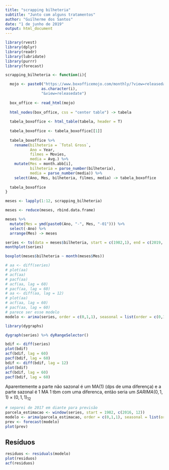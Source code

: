 ---
title: "scrapping bilheteria"
subtitle: "Junto com alguns tratamentos"
author: "Guilherme dos Santos"
date: "1 de junho de 2019"
output: html_document
---

```{r setup, include=FALSE}
library(rvest)
library(dplyr)
library(readr)
library(lubridate)
library(purrr)
library(forecast)
```


```{r funcao}
scrapping_bilheteria <- function(i){

  mojo <- paste0("https://www.boxofficemojo.com/monthly/?view=releasedate&chart=bymonth&month=",
                as.character(i),
                "&view=releasedate")
    
  box_office <- read_html(mojo)
  
  html_nodes(box_office, css = "center table") -> tabela
  
  tabela_boxoffice <- html_table(tabela, header = T)
  
  tabela_boxoffice <- tabela_boxoffice[[1]]
  
  tabela_boxoffice %>% 
    rename(bilheteria = `Total Gross`, 
           Ano = Year, 
           filmes = Movies, 
           media = Avg.) %>%
    mutate(Mes = month.abb[i], 
           bilheteria = parse_number(bilheteria), 
           media = parse_number(media)) %>%
    select(Ano, Mes, bilheteria, filmes, media) -> tabela_boxoffice
  
  tabela_boxoffice
}


```


```{r}
meses <- lapply(1:12, scrapping_bilheteria)

meses <- reduce(meses, rbind.data.frame) 

meses %>% 
  mutate(Mes = ymd(paste0(Ano, "-", Mes, "-01"))) %>%
  select(-Ano) %>% 
  arrange(Mes) -> meses

series <- ts(data = meses$bilheteria, start = c(1982,1), end = c(2019, 5), frequency = 12)
monthplot(series)
```

```{r}
boxplot(meses$bilheteria ~ month(meses$Mes))
```


```{r inclue = FALSE, eval = FALSE}
# aa <- diff(series)
# plot(aa)
# acf(aa)
# pacf(aa)
# acf(aa, lag = 60)
# pacf(aa, lag = 60)
# aa <- diff(aa, lag = 12)
# plot(aa)
# acf(aa, lag = 60)
# pacf(aa, lag = 60)
# parece ser esse modelo
modelo <- arima(series, order = c(0,1,1), seasonal = list(order = c(0,1,1), period = 12))
```

```{r}
library(dygraphs)

dygraph(series) %>% dyRangeSelector()
```



```{r}
bdif <- diff(series)
plot(bdif)
acf(bdif, lag = 60)
pacf(bdif, lag = 60)
bdif <- diff(bdif, lag = 12)
plot(bdif)
acf(bdif, lag = 60)
pacf(bdif, lag = 60)
```


  Aparentemente a parte não sazonal é um MA(1) (dps de uma diferença) e a parte sazonal é 1 MA 1 tbm com uma diferenca, então seria um $SARIMA(0,1,1)\times(0,1,1)_{12}$

```{r}
# separei de 2017 em diante para previsão
parcela_estimacao <- window(series, start = 1982, c(2016, 12))
modelo <- arima(parcela_estimacao, order = c(0,1,1), seasonal = list(order = c(0,1,1), period = 12))
prev <- forecast(modelo)
plot(prev)
```

## Resíduos
```{r}
residuos <- residuals(modelo)
plot(residuos)
acf(residuos)
```

